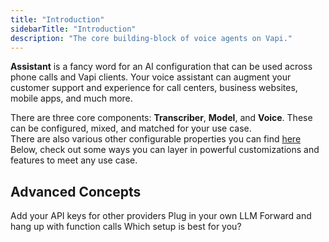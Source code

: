 ```yaml
---
title: "Introduction"
sidebarTitle: "Introduction"
description: "The core building-block of voice agents on Vapi."
---
```


**Assistant** is a fancy word for an AI configuration that can be used across phone calls and Vapi clients. Your voice assistant can augment your customer support and experience for call centers, business websites, mobile apps, and much more.

There are three core components: **Transcriber**, **Model**, and **Voice**. These can be configured, mixed, and matched for your use case. <br /> <Info> There are also various other configurable properties you can find [here](/api-reference/assistants/create-assistant) </Info> Below, check out some ways you can layer in powerful customizations and features to meet any use case.

## Advanced Concepts

<CardGroup cols={2}>
  <Card title="Provider Keys" icon="key" href="/assistants/provider-keys">
    Add your API keys for other providers
  </Card>
  <Card title="Custom LLM URL" icon="brain" href="/assistants/custom-llm">
    Plug in your own LLM
  </Card>
  <Card title="Call Functions" icon="square-phone" href="/assistants/function-calling">
    Forward and hang up with function calls
  </Card>
  <Card
    title="Persistent / Temporary Assistants"
    href="/assistants/persistent-assistants"
    icon="database"
  >
    Which setup is best for you?
  </Card>
</CardGroup>
